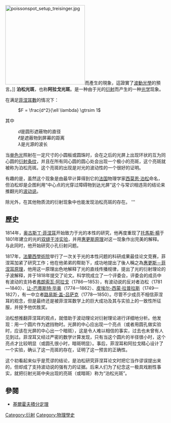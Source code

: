 {{NoteTA
|T=zh-hans:泊松光斑; zh-hant:帕松光斑;
|1=zh-hans:衍射; zh-hant:繞射;
|2=zh-hans:泊松; zh-hant:帕松;
}}
[[File:poissonspot_setup_treisinger.jpg|250px]]而產生的現象，這證實了[[波動光學|波動光學]]的預言。]]
'''泊松光斑'''，也称'''阿拉戈光斑'''。是一种由于光的[[衍射|衍射]]而产生的一种[[光学|光学]]现象。

在满足[[菲涅耳數|菲涅耳數]]的情况下：
: <math>F = \frac{d^2}{\ell \lambda} \gtrsim 1</math>
其中
: ''d''是圆形遮蔽物的直径
: ''ℓ''是遮蔽物到屏幕的距离
: ''λ''是光源的波长

当[[单色光|单色光]]照射在一定尺寸的小圆板或圆珠时，会在之后的光屏上出现环状的互为同心圆的[[衍射条纹|衍射条纹]]，并且在所有同心圆的圆心处会出现一个极小的亮斑，这个亮斑就被称为泊松亮斑。这个亮斑的出现是对光的波动性的一个很好的证明。

有趣的是，虽然这个现象是由最早计算得到它的[[法国|法国]]物理学家[[西莫恩·泊松|西莫恩·泊松]]命名，但泊松却是企图利用“中心点的光穿过障碍物到达光屏”这个与常识相违背的结论来推翻光的[[波动说|波动说]]。

除光外，在其他物质流的衍射现象中也能发现泊松亮斑的存在。
'''

==歷史==
1814年，[[奥古斯丁·菲涅耳|奥古斯丁·菲涅耳]]开始致力于光的本性的研究，他再度重现了[[托馬斯·楊|托馬斯·楊]]于1801年建立的光的[[双缝实验|双缝干涉实验]]，并用[[惠更斯原理|惠更斯原理]]对这一现象作出完美的解释。与此同时，他开始研究小孔衍射问题。

1817年，[[法蘭西學術院|法蘭西學術院]]举行了一次关于光的本性问题的科研成果最佳论文竞赛，菲涅耳加紧了研究工作；他在他弟弟的帮助下，成功地提出了後人稱之為[[惠更斯－菲涅耳原理|惠更斯－菲涅耳原理]]，他用这一原理出色地解释了光的直线传播规律，提出了光的衍射理论的子波解释，并于1818年提交了论文。科学院成立了一个评委会，评委会的成员中有波动的支持者[[弗朗索瓦·阿拉戈|弗朗索瓦·阿拉戈]]（1786—1853），有波动说的反对者泊松（1781—1840）、[[让-巴蒂斯特·毕奥|让-巴蒂斯特·毕奥]]（1774—1862）、[[皮埃尔-西蒙·拉普拉斯|皮埃尔-西蒙·拉普拉斯]]（1749—1827），有一中立者[[路易斯·盖-吕萨克|路易斯·盖-吕萨克]]（1778—1850）。尽管不少成员不相信菲涅耳的观念，但是最终还是被菲涅耳数学上的巨大成功及其与实验上的一致性所征服，并授予他优胜奖。

泊松想推翻菲涅耳的观点，就借助于波动理论对衍射理论进行详细地分析。他发现：用一个圆片作为遮挡物时。光屏的中心应出现一个亮点（或者用圆孔做实验时，应该在光屏的中心出一个暗斑），这是令人难以相信的事实，过去也未曾有人见到过。菲涅耳又经过严密的数学计算发现，只有当这个圆片的半径很小时，这个亮点才比较明显（或圆孔很小时，暗斑明显）。事后，菲涅耳和阿拉戈精心设计了一个实验，确认了这一亮斑的存在，证明了这一预言的正确性。

这个初看起来似乎是荒谬的结论，是泊松研究菲涅耳论文时把它当作谬误提出来的，但却成了支持波动说的强有力的证据。后来人们为了纪念这一极具戏剧性事实，就把衍射光斑中央出现的亮斑（或暗斑）称为“泊松光斑”。

==參閱==
*[[基爾霍夫積分定理|基爾霍夫積分定理]]

{{DEFAULTSORT:P}}
[[Category:衍射|Category:衍射]]
[[Category:物理學史|Category:物理學史]]